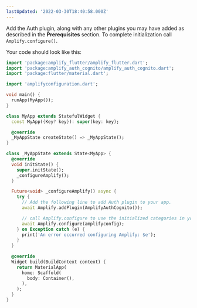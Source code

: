```yaml
---
lastUpdated: '2022-03-30T18:40:58.000Z'
---
```

Add the Auth plugin, along with any other plugins you may have added as described in the **Prerequisites** section. To complete initialization call `Amplify.configure()`.

Your code should look like this:

```dart
import 'package:amplify_flutter/amplify_flutter.dart';
import 'package:amplify_auth_cognito/amplify_auth_cognito.dart';
import 'package:flutter/material.dart';

import 'amplifyconfiguration.dart';

void main() {
  runApp(MyApp());
}

class MyApp extends StatefulWidget {
  const MyApp({Key? key}): super(key: key);

  @override
  _MyAppState createState() => _MyAppState();
}

class _MyAppState extends State<MyApp> {
  @override
  void initState() {
    super.initState();
    _configureAmplify();
  }

  Future<void> _configureAmplify() async {
    try {
      // Add the following line to add Auth plugin to your app.
      await Amplify.addPlugin(AmplifyAuthCognito());

      // call Amplify.configure to use the initialized categories in your app
      await Amplify.configure(amplifyconfig);
    } on Exception catch (e) {
      print('An error occurred configuring Amplify: $e');
    }
  }
  
  @override
  Widget build(BuildContext context) {
    return MaterialApp(
      home: Scaffold(
        body: Container(),
      ),
    );
  }
}
```
